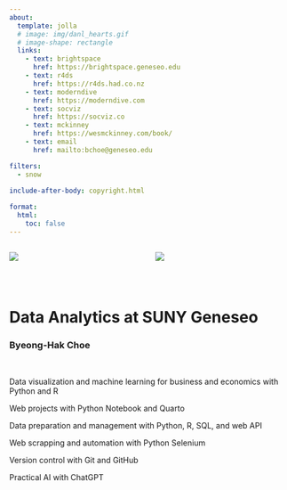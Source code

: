 ```yaml
---
about:
  template: jolla
  # image: img/danl_hearts.gif
  # image-shape: rectangle
  links:
    - text: brightspace
      href: https://brightspace.geneseo.edu
    - text: r4ds
      href: https://r4ds.had.co.nz
    - text: moderndive
      href: https://moderndive.com
    - text: socviz
      href: https://socviz.co
    - text: mckinney
      href: https://wesmckinney.com/book/
    - text: email
      href: mailto:bchoe@geneseo.edu

filters:
  - snow
  
include-after-body: copyright.html

format: 
  html:
    toc: false
---
```

 

::: columns

::: column
![](img/danl-tiger.gif)
:::

::: column
![](img/econ-tiger.gif)

:::

:::

<br>

<!-- ````{=html} -->
<!-- <style>iframe{height: 800px; width: 800px}</style> -->
<!-- <iframe height="100%" width="100%" frameborder="no" -->
<!-- src="best-fitting.html"> -->
<!-- </iframe> -->
<!-- ```` -->

# Data Analytics at SUNY Geneseo
### Byeong-Hak Choe

<br>

Data visualization and machine learning for business and economics with Python and R 
<br>

Web projects with Python Notebook and Quarto
<br>

Data preparation and management with Python, R, SQL, and web API 
<br>

Web scrapping and automation with Python Selenium
<br>

Version control with Git and GitHub
<br>

Practical AI with ChatGPT

